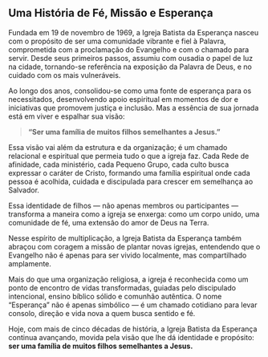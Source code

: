 ## Uma História de Fé, Missão e Esperança

Fundada em 19 de novembro de 1969, a Igreja Batista da Esperança nasceu com o propósito de ser uma comunidade vibrante e fiel à Palavra, comprometida com a proclamação do Evangelho e com o chamado para servir. Desde seus primeiros passos, assumiu com ousadia o papel de luz na cidade, tornando-se referência na exposição da Palavra de Deus, e no cuidado com os mais vulneráveis.

Ao longo dos anos, consolidou-se como uma fonte de esperança para os necessitados, desenvolvendo apoio espiritual em momentos de dor e iniciativas que promovem justiça e inclusão. Mas a essência de sua jornada está em viver e espalhar sua visão:

> **“Ser uma família de muitos filhos semelhantes a Jesus.”**

Essa visão vai além da estrutura e da organização; é um chamado relacional e espiritual que permeia tudo o que a igreja faz. Cada Rede de afinidade, cada ministério, cada Pequeno Grupo, cada culto busca expressar o caráter de Cristo, formando uma família espiritual onde cada pessoa é acolhida, cuidada e discipulada para crescer em semelhança ao Salvador.

Essa identidade de filhos — não apenas membros ou participantes — transforma a maneira como a igreja se enxerga: como um corpo unido, uma comunidade de fé, uma extensão do amor de Deus na Terra.

Nesse espírito de multiplicação, a Igreja Batista da Esperança também abraçou com coragem a missão de plantar novas igrejas, entendendo que o Evangelho não é apenas para ser vivido localmente, mas compartilhado amplamente.

Mais do que uma organização religiosa, a igreja é reconhecida como um ponto de encontro de vidas transformadas, guiadas pelo discipulado intencional, ensino bíblico sólido e comunhão autêntica. O nome “Esperança” não é apenas simbólico — é um chamado cotidiano para levar consolo, direção e vida nova a quem busca sentido e fé.

Hoje, com mais de cinco décadas de história, a Igreja Batista da Esperança continua avançando, movida pela visão que lhe dá identidade e propósito: **ser uma família de muitos filhos semelhantes a Jesus.**
